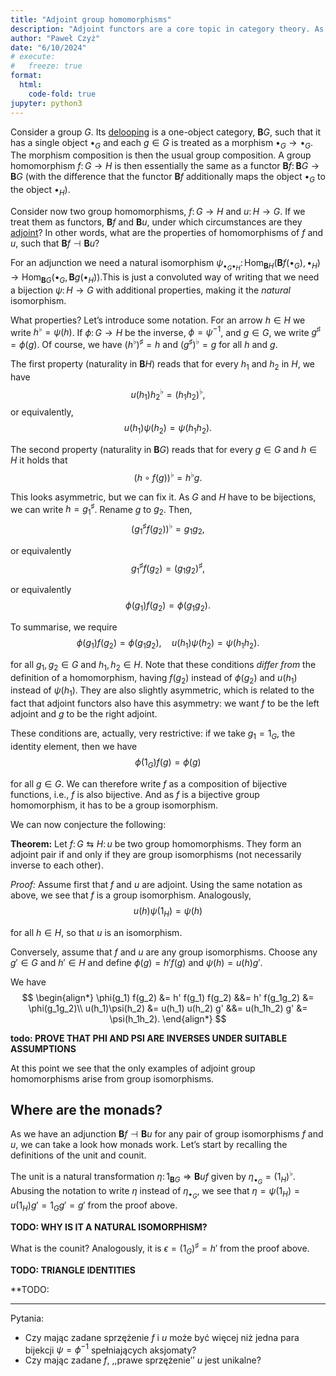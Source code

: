 ```yaml
---
title: "Adjoint group homomorphisms"
description: "Adjoint functors are a core topic in category theory. As group homomorphisms are essentially functors, when do they form an adjunction?"
author: "Paweł Czyż"
date: "6/10/2024"
# execute:
#   freeze: true
format: 
  html:
    code-fold: true
jupyter: python3
---
```


Consider a group $G$.
Its [delooping](https://ncatlab.org/nlab/show/group#delooping) is a one-object category, $\mathbf{B}G$, such that it has a single object $\bullet_G$ and each $g\in G$ is treated as a morphism $\bullet_G \to \bullet_G$.
The morphism composition is then the usual group composition.
A group homomorphism $f\colon G\to H$ is then essentially the same as a functor $\mathbf{B}f\colon \mathbf{B}G\to \mathbf{B}G$ (with the difference that the functor $\mathbf{B}f$ additionally maps the object $\bullet_G$ to the object $\bullet_H$).

Consider now two group homomorphisms, $f\colon G\to H$ and $u\colon H\to G$.
If we treat them as functors, $\mathbf{B}f$ and $\mathbf{B}u$, under which circumstances are they [adjoint](https://en.wikipedia.org/wiki/Adjoint_functors)?
In other words, what are the properties of homomorphisms of $f$ and $u$, such that $\mathbf{B}f \dashv \mathbf{B}u$?

For an adjunction we need a natural isomorphism $\psi_{\bullet_G\bullet_H}\colon \mathrm{Hom}_{\mathbf{B}H}( \mathbf{B}f(\bullet_G), \bullet_H) \to \mathrm{Hom}_{\mathbf{B}G}(\bullet_G, \mathbf{B}g(\bullet_H) )$.This is just a convoluted way of writing that we need a bijection $\psi\colon H\to G$ with additional properties, making it the *natural* isomorphism.

What properties?
Let's introduce some notation. For an arrow $h\in H$ we write $h^\flat = \psi(h)$.
If $\phi\colon G\to H$ be the inverse, $\phi = \psi^{-1}$, and $g\in G$, we write $g^\sharp = \phi(g)$.
Of course, we have $(h^\flat)^\sharp = h$ and $(g^\sharp)^\flat = g$ for all $h$ and $g$.

The first property (naturality in $\mathbf{B}H$) reads that for every $h_1$ and $h_2$ in $H$, we have
$$
    u(h_1) h_2^\flat = (h_1h_2)^\flat,
$$
or equivalently,
$$
  u(h_1) \psi(h_2) = \psi(h_1h_2).  
$$

The second property (naturality in $\mathbf{B}G$) reads that for every $g\in G$ and $h \in H$ it holds that
$$
    (h \circ f(g))^\flat = h^\flat g.
$$

This looks asymmetric, but we can fix it. As $G$ and $H$ have to be bijections, we can write $h = g_1^\sharp$. Rename $g$ to $g_2$. Then,
$$
    (g_1^\sharp f(g_2))^\flat = g_1 g_2,
$$

or equivalently
$$
    g_1^\sharp f(g_2) = (g_1 g_2)^\sharp,
$$

or equivalently
$$
    \phi(g_1) f(g_2) = \phi(g_1g_2).
$$

To summarise, we require
$$
    \phi(g_1)f(g_2) = \phi(g_1 g_2), \quad u(h_1) \psi(h_2) = \psi(h_1 h_2).
$$

for all $g_1, g_2\in G$ and $h_1, h_2 \in H$.
Note that these conditions *differ from* the definition of a homomorphism, having $f(g_2)$ instead of $\phi(g_2)$ and $u(h_1)$ instead of $\psi(h_1)$.
They are also slightly asymmetric, which is related to the fact that adjoint functors also have this asymmetry: we want $f$ to be the left adjoint and $g$ to be the right adjoint. 


These conditions are, actually, very restrictive: if we take $g_1 = 1_G$, the identity element, then we have
$$
    \phi(1_G) f(g) = \phi(g)
$$

for all $g\in G$.
We can therefore write $f$ as a composition of bijective functions, i.e., $f$ is also bijective.
And as $f$ is a bijective group homomorphism, it has to be a group isomorphism.

We can now conjecture the following:

**Theorem:** Let $f\colon G \leftrightarrows H \colon u$ be two group homomorphisms. They form an adjoint pair if and only if they are group isomorphisms (not necessarily inverse to each other).

*Proof:* Assume first that $f$ and $u$ are adjoint.
Using the same notation as above, we see that $f$ is a group isomorphism.
Analogously,
$$
    u(h) \psi(1_H) = \psi(h)
$$

for all $h\in H$, so that $u$ is an isomorphism.


Conversely, assume that $f$ and $u$ are any group isomorphisms.
Choose any $g'\in G$ and $h'\in H$ and define $\phi(g) = h' f(g)$ and $\psi(h) = u(h) g'$.

We have
$$
\begin{align*}
    \phi(g_1) f(g_2) &= h' f(g_1) f(g_2) &&= h' f(g_1g_2) &= \phi(g_1g_2)\\
    u(h_1)\psi(h_2) &= u(h_1) u(h_2) g' &&= u(h_1h_2) g' &= \psi(h_1h_2).
\end{align*}
$$

**todo: PROVE THAT PHI AND PSI ARE INVERSES UNDER SUITABLE ASSUMPTIONS**

At this point we see that the only examples of adjoint group homomorphisms arise from group isomorphisms.

## Where are the monads?

As we have an adjunction $\mathbf{B}f\dashv \mathbf{B}u$ for any pair of group isomorphisms $f$ and $u$, we can take a look how monads work.
Let's start by recalling the definitions of the unit and counit.

The unit is a natural transformation $\eta\colon 1_{\mathbf{B}G}\Rightarrow \mathbf{B}uf$ given by $\eta_{\bullet_G} = (1_H)^\flat$.
Abusing the notation to write $\eta$ instead of $\eta_{\bullet_G}$, we see that $\eta = \psi(1_H) = u(1_H)g' = 1_Gg' = g'$
from the proof above.

**TODO: WHY IS IT A NATURAL ISOMORPHISM?**

What is the counit? Analogously, it is $\epsilon = (1_G)^\sharp = h'$ from the proof above.

**TODO: TRIANGLE IDENTITIES**

**TODO: 

---

Pytania:

  - Czy mając zadane sprzężenie $f$ i $u$ może być więcej niż jedna para bijekcji $\psi = \phi^{-1}$  spełniających aksjomaty?
  - Czy mając zadane $f$, ,,prawe sprzężenie'' $u$ jest unikalne?

